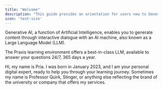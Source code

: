 ```yaml
---
title: "Welcome"
description: "This guide provides an orientation for users new to Generative AI."
icon: 'text-size'
---
```


Generative AI, a function of Artificial Intelligence, enables you to generate content through interactive dialogue with an AI machine, also known as a Large Language Model (LLM).

The Praxis learning environment offers a best-in-class LLM, available to answer your questions 24/7, 365 days a year.


<Card title="Meet Pria" img="/images/user-guide/pria.webp">
  Hi, my name is Pria. I was born in January 2023, and I am your personal digital expert, ready to help you through your learning journey. Sometimes my name is Professor Quirk, Stinger, or anything else reflecting the brand of the university or company that offers my services.
</Card>

